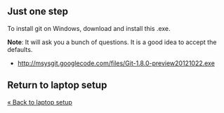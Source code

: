 == Just one step ==

To install git on Windows, download and install this .exe.

'''Note''': It will ask you a bunch of questions. It is a good idea to accept the defaults.

* [http://msysgit.googlecode.com/files/Git-1.8.0-preview20121022.exe http://msysgit.googlecode.com/files/Git-1.8.0-preview20121022.exe]

== Return to laptop setup ==

[[laptop setup|&laquo; Back to laptop setup]]
